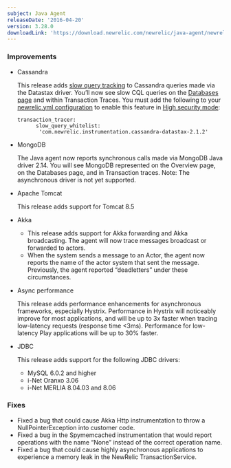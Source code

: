 ```yaml
---
subject: Java Agent
releaseDate: '2016-04-20'
version: 3.28.0
downloadLink: 'https://download.newrelic.com/newrelic/java-agent/newrelic-agent/3.28.0/'
---
```


### Improvements

* Cassandra

  This release adds [slow query tracking](https://docs.newrelic.com/docs/apm/applications-menu/monitoring/viewing-slow-query-details) to Cassandra queries made via the Datastax driver. You’ll now see slow CQL queries on the [Databases page](https://docs.newrelic.com/docs/apm/applications-menu/monitoring/databases-slow-queries-page) and within Transaction Traces. You must add the following to your [newrelic.yml configuration](https://docs.newrelic.com/docs/agents/java-agent/configuration/java-agent-configuration-config-file) to enable this feature in [High security mode](https://docs.newrelic.com/docs/agents/manage-apm-agents/configuration/high-security-mode):

  ```
  transaction_tracer:
        slow_query_whitelist: 
         'com.newrelic.instrumentation.cassandra-datastax-2.1.2'
  ```
* MongoDB

  The Java agent now reports synchronous calls made via MongoDB Java driver 2.14. You will see MongoDB represented on the Overview page, on the Databases page, and in Transaction traces. Note: The asynchronous driver is not yet supported.
* Apache Tomcat

  This release adds support for Tomcat 8.5
* Akka

  * This release adds support for Akka forwarding and Akka broadcasting. The agent will now trace messages broadcast or forwarded to actors.
  * When the system sends a message to an Actor, the agent now reports the name of the actor system that sent the message. Previously, the agent reported “deadletters” under these circumstances.
* Async performance

  This release adds performance enhancements for asynchronous frameworks, especially Hystrix. Performance in Hystrix will noticeably improve for most applications, and will be up to 3x faster when tracing low-latency requests (response time &lt;3ms). Performance for low-latency Play applications will be up to 30% faster.
* JDBC

  This release adds support for the following JDBC drivers:

  * MySQL 6.0.2 and higher
  * i-Net Oranxo 3.06
  * i-Net MERLIA 8.04.03 and 8.06

### Fixes

* Fixed a bug that could cause Akka Http instrumentation to throw a NullPointerException into customer code.
* Fixed a bug in the Spymemcached instrumentation that would report operations with the name “None” instead of the correct operation name.
* Fixed a bug that could cause highly asynchronous applications to experience a memory leak in the NewRelic TransactionService.
